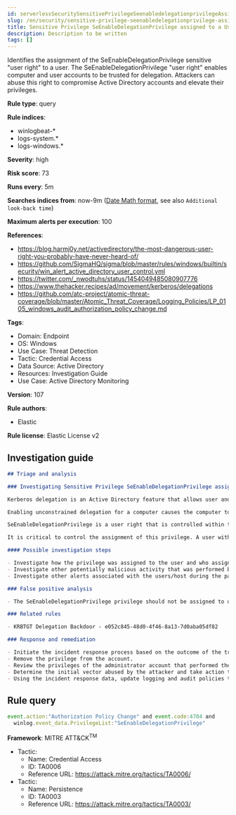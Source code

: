 ```yaml
---
id: serverlessSecuritySensitivePrivilegeSeenabledelegationprivilegeAssignedToAUser
slug: /en/security/sensitive-privilege-seenabledelegationprivilege-assigned-to-a-user
title: Sensitive Privilege SeEnableDelegationPrivilege assigned to a User
description: Description to be written
tags: []
---
```


<div id="sensitive-privilege-seenabledelegationprivilege-assigned-to-a-user"></div>

Identifies the assignment of the SeEnableDelegationPrivilege sensitive "user right" to a user. The SeEnableDelegationPrivilege "user right" enables computer and user accounts to be trusted for delegation. Attackers can abuse this right to compromise Active Directory accounts and elevate their privileges.

**Rule type**: query

**Rule indices**: 

* winlogbeat-*
* logs-system.*
* logs-windows.*

**Severity**: high

**Risk score**: 73

**Runs every**: 5m

**Searches indices from**: now-9m ([Date Math format](((ref))/common-options.html#date-math), see also <DocLink id="serverlessSecurityRulesUiCreate" section="set-the-rules-schedule">`Additional look-back time`</DocLink>)

**Maximum alerts per execution**: 100

**References**: 

* https://blog.harmj0y.net/activedirectory/the-most-dangerous-user-right-you-probably-have-never-heard-of/
* https://github.com/SigmaHQ/sigma/blob/master/rules/windows/builtin/security/win_alert_active_directory_user_control.yml
* https://twitter.com/_nwodtuhs/status/1454049485080907776
* https://www.thehacker.recipes/ad/movement/kerberos/delegations
* https://github.com/atc-project/atomic-threat-coverage/blob/master/Atomic_Threat_Coverage/Logging_Policies/LP_0105_windows_audit_authorization_policy_change.md

**Tags**: 

* Domain: Endpoint
* OS: Windows
* Use Case: Threat Detection
* Tactic: Credential Access
* Data Source: Active Directory
* Resources: Investigation Guide
* Use Case: Active Directory Monitoring

**Version**: 107

**Rule authors**: 

* Elastic

**Rule license**: Elastic License v2

## Investigation guide

```markdown
## Triage and analysis

### Investigating Sensitive Privilege SeEnableDelegationPrivilege assigned to a User

Kerberos delegation is an Active Directory feature that allows user and computer accounts to impersonate other accounts, act on their behalf, and use their privileges. Delegation (constrained and unconstrained) can be configured for user and computer objects.

Enabling unconstrained delegation for a computer causes the computer to store the ticket-granting ticket (TGT) in memory at any time an account connects to the computer, so it can be used by the computer for impersonation when needed. Risk is heightened if an attacker compromises computers with unconstrained delegation enabled, as they could extract TGTs from memory and then replay them to move laterally on the domain. If the attacker coerces a privileged user to connect to the server, or if the user does so routinely, the account will be compromised and the attacker will be able to pass-the-ticket to privileged assets.

SeEnableDelegationPrivilege is a user right that is controlled within the Local Security Policy of a domain controller and is managed through Group Policy. This setting is named **Enable computer and user accounts to be trusted for delegation**.

It is critical to control the assignment of this privilege. A user with this privilege and write access to a computer can control delegation settings, perform the attacks described above, and harvest TGTs from any user that connects to the system.

#### Possible investigation steps

- Investigate how the privilege was assigned to the user and who assigned it.
- Investigate other potentially malicious activity that was performed by the user that assigned the privileges using the `user.id` and `winlog.activity_id` fields as a filter during the past 48 hours.
- Investigate other alerts associated with the users/host during the past 48 hours.

### False positive analysis

- The SeEnableDelegationPrivilege privilege should not be assigned to users. If this rule is triggered in your environment legitimately, the security team should notify the administrators about the risks of using it.

### Related rules

- KRBTGT Delegation Backdoor - e052c845-48d0-4f46-8a13-7d0aba05df82

### Response and remediation

- Initiate the incident response process based on the outcome of the triage.
- Remove the privilege from the account.
- Review the privileges of the administrator account that performed the action.
- Determine the initial vector abused by the attacker and take action to prevent reinfection through the same vector.
- Using the incident response data, update logging and audit policies to improve the mean time to detect (MTTD) and the mean time to respond (MTTR).
```

## Rule query

```js
event.action:"Authorization Policy Change" and event.code:4704 and
  winlog.event_data.PrivilegeList:"SeEnableDelegationPrivilege"

```

**Framework**: MITRE ATT&CK<sup>TM</sup>

* Tactic:
    * Name: Credential Access
    * ID: TA0006
    * Reference URL: https://attack.mitre.org/tactics/TA0006/
* Tactic:
    * Name: Persistence
    * ID: TA0003
    * Reference URL: https://attack.mitre.org/tactics/TA0003/

